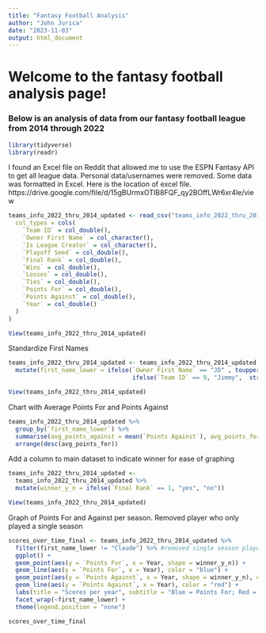 ```yaml
---
title: "Fantasy Football Analysis"
author: "John Jurica"
date: "2023-11-03"
output: html_document
---
```


# Welcome to the fantasy football analysis page!
### Below is an analysis of data from our fantasy football league from 2014 through 2022

```r

library(tidyverse)
library(readr)


```


I found an Excel file on Reddit that allowed me to use the ESPN Fantasy API to get all league data. Personal data/usernames were removed. Some data was formatted in Excel. Here is the location of excel file.
https://drive.google.com/file/d/15gBUrmxOTIB8FQF_qy2BOffLWr6xr4le/view 


```r

teams_info_2022_thru_2014_updated <- read_csv("teams_info_2022_thru_2014_updated_csv.csv", 
  col_types = cols(
    `Team ID` = col_double(),               
    `Owner First Name` = col_character(),   
    `Is League Creator` = col_character(),  
    `Playoff Seed` = col_double(),          
    `Final Rank` = col_double(),            
    `Wins` = col_double(),                  
    `Losses` = col_double(),                
    `Ties` = col_double(),                  
    `Points For` = col_double(),            
    `Points Against` = col_double(),        
    `Year` = col_double()                   
  )
)

View(teams_info_2022_thru_2014_updated)
```

Standardize First Names

```r
teams_info_2022_thru_2014_updated <- teams_info_2022_thru_2014_updated %>%
  mutate(first_name_lower = ifelse(`Owner First Name` == "JD" , toupper(`Owner First Name`),
                                   ifelse(`Team ID` == 9, "Jimmy",  str_to_title(`Owner First Name`))))

View(teams_info_2022_thru_2014_updated)

```

Chart with Average Points For and Points Against

```r
teams_info_2022_thru_2014_updated %>%
  group_by(`first_name_lower`) %>%
  summarise(avg_points_against = mean(`Points Against`), avg_points_for = mean(`Points For`)) %>%
  arrange(desc(avg_points_for))
```

Add a column to main dataset to indicate winner for ease of graphing

```r

teams_info_2022_thru_2014_updated <- 
  teams_info_2022_thru_2014_updated %>%
  mutate(winner_y_n = ifelse(`Final Rank` == 1, "yes", "no"))

View(teams_info_2022_thru_2014_updated)

```

Graph of Points For and Against per season. Removed player who only played a single season

```r

scores_over_time_final <- teams_info_2022_thru_2014_updated %>%
  filter(first_name_lower != "Claude") %>% #removed single season player
  ggplot() +
  geom_point(aes(y = `Points For`, x = Year, shape = winner_y_n)) +
  geom_line(aes(y = `Points For`, x = Year), color = "blue") +
  geom_point(aes(y = `Points Against`, x = Year, shape = winner_y_n), color = "red") +
  geom_line(aes(y = `Points Against`, x = Year), color = "red") +
  labs(title = "Scores per year", subtitle = "Blue = Points For; Red = Points Against; Triangle = Winner", y = "Points") +
  facet_wrap(~first_name_lower) +
  theme(legend.position = "none")

scores_over_time_final 
```
